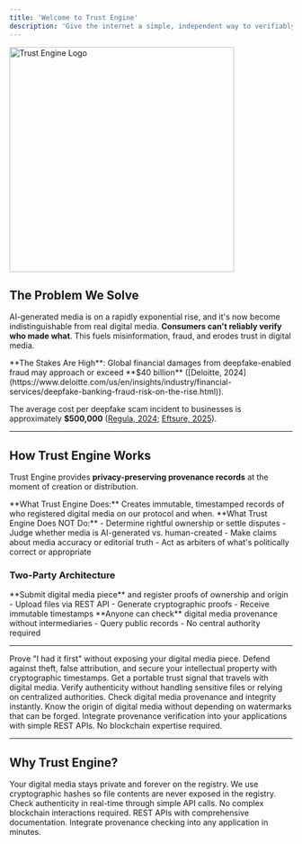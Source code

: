 ```yaml
---
title: 'Welcome to Trust Engine'
description: 'Give the internet a simple, independent way to verifiably see who registered a piece of digital media and when.'
---
```


<img
  className="mx-auto"
  src="/New-TE-logo.png"
  alt="Trust Engine Logo"
  width="400"
/>

## The Problem We Solve

AI-generated media is on a rapidly exponential rise, and it's now become indistinguishable from real digital media. **Consumers can't reliably verify who made what**. This fuels misinformation, fraud, and erodes trust in digital media.

<Warning>
**The Stakes Are High**: Global financial damages from deepfake-enabled fraud may approach or exceed **$40 billion** ([Deloitte, 2024](https://www.deloitte.com/us/en/insights/industry/financial-services/deepfake-banking-fraud-risk-on-the-rise.html)). 

The average cost per deepfake scam incident to businesses is approximately **$500,000** ([Regula, 2024](https://regulaforensics.com/blog/impact-of-deepfakes-on-idv-regula-survey/); [Eftsure, 2025](https://www.eftsure.com/statistics/deepfake-statistics/)).
</Warning>

---

## How Trust Engine Works

Trust Engine provides **privacy-preserving <Tooltip tip="A record of who registered digital media on our protocol and when - establishing a connection between the registrant and their claimed digital media piece">provenance</Tooltip> records** at the moment of creation or distribution.

<Info>
**What Trust Engine Does:** Creates immutable, timestamped records of who registered digital media on our protocol and when.
</Info>

<Warning>
**What Trust Engine Does NOT Do:**
- Determine rightful ownership or settle disputes
- Judge whether media is AI-generated vs. human-created  
- Make claims about media accuracy or editorial truth
- Act as arbiters of what's politically correct or appropriate
</Warning>

### Two-Party Architecture

<Tabs>
  <Tab title="Creators">
    **Submit digital media piece** and register proofs of ownership and origin
    - Upload files via REST API
    - Generate cryptographic proofs
    - Receive immutable timestamps
  </Tab>
  
  <Tab title="Public Verification">
    **Anyone can check** digital media provenance without intermediaries
    - Query public records
    - No central authority required
  </Tab>
</Tabs>

---

<CardGroup cols={2}>
  <Card title="For Creators/Publishers" icon="user-pen">
    Prove "I had it first" without exposing your digital media piece. Defend against theft, false attribution, and secure your intellectual property with cryptographic timestamps.
  </Card>
  
  <Card title="For Platforms & Publishers" icon="building">
    Get a portable trust signal that travels with digital media. Verify authenticity without handling sensitive files or relying on centralized authorities.
  </Card>
  
  <Card title="For Consumers" icon="shield-check">
    Check digital media provenance and integrity instantly. Know the origin of digital media without depending on watermarks that can be forged.
  </Card>
  
  <Card title="For Developers" icon="code">
    Integrate provenance verification into your applications with simple REST APIs. No blockchain expertise required.
  </Card>
</CardGroup>

---

## Why Trust Engine?

<AccordionGroup>
  <Accordion title="Privacy-First & Tamper-Proof Design">
    Your digital media stays private and forever on the registry. We use cryptographic hashes so file contents are never exposed in the registry.
  </Accordion>

  <Accordion title="Instant Verification">
    Check authenticity in real-time through simple API calls. No complex blockchain interactions required.
  </Accordion>

  <Accordion title="Developer-Friendly">
    REST APIs with comprehensive documentation. Integrate provenance checking into any application in minutes.
  </Accordion>
</AccordionGroup>

